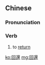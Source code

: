 {{also|回还}}
==Chinese==
{{zh-forms|s=回还}}

===Pronunciation===
{{zh-pron
|m=huíhuán
|cat=v
}}

===Verb===
{{zh-verb}}

# {{lb|zh|archaic}} to [[return]]

[[ko:回還]]
[[mg:回還]]